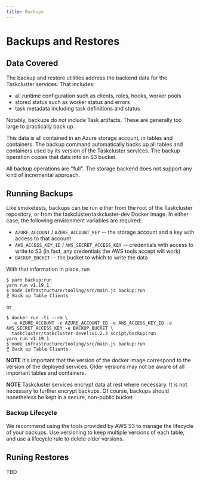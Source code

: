 ```yaml
---
title: Backups
---
```


# Backups and Restores

## Data Covered

The backup and restore utilities address the backend data for the Taskcluster services.
That includes:

 * all runtime configuration such as clients, roles, hooks, worker pools
 * stored status such as worker status and errors
 * task metadata including task definitions and status

Notably, backups do *not* include Task artifacts.
These are generally too large to practically back up.

This data is all contained in an Azure storage account, in tables and containers.
The backup command automatically backs up all tables and containers used by its version of the Taskcluster services.
The backup operation copies that data into an S3 bucket.

All backup operations are "full".
The storage backend does not support any kind of incremental approach.

## Running Backups

Like smoketests, backups can be run either from the root of the Taskcluster repository, or from the taskcluster/taskcluster-dev Docker image.
In either case, the following environment variables are required:

* `AZURE_ACCOUNT` / `AZURE_ACCOUNT_KEY` -- the storage account and a key with access to that account
* `AWS_ACCESS_KEY_ID` / `AWS_SECRET_ACCESS_KEY` -- credentials with access to write to S3 (in fact, any credentials the AWS tools accept will work)
* `BACKUP_BUCKET` -- the bucket to which to write the data

With that information in place, run

```
$ yarn backup:run
yarn run v1.19.1
$ node infrastructure/tooling/src/main.js backup:run
⣟ Back up Table Clients
```

or

```
$ docker run -ti --rm \
  -e AZURE_ACCOUNT -e AZURE_ACCOUNT_ID -e AWS_ACCESS_KEY_ID -e AWS_SECRET_ACCESS_KEY -e BACKUP_BUCKET \
  taskcluster/taskcluster-devel:v1.2.3 script/backup:run
yarn run v1.19.1
$ node infrastructure/tooling/src/main.js backup:run
⣟ Back up Table Clients
```

**NOTE** it's important that the version of the docker image correspond to the version of the deployed services.
Older versions may not be aware of all important tables and containers.

**NOTE** Taskcluster services encrypt data at rest where necessary.
It is not necessary to further encrypt backups.
Of course, backups should nonetheless be kept in a secure, non-public bucket.

### Backup Lifecycle

We recommend using the tools provided by AWS S3 to manage the lifecycle of your backups.
Use versioning to keep multiple versions of each table, and use a lifecycle rule to delete older versions.

## Runing Restores

TBD

